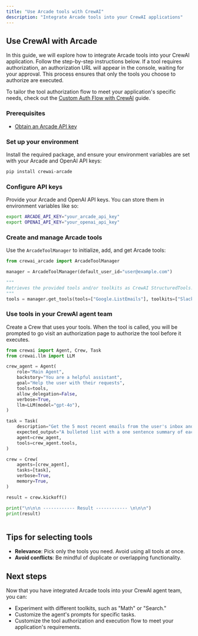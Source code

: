 ```yaml
---
title: "Use Arcade tools with CrewAI"
description: "Integrate Arcade tools into your CrewAI applications"
---
```



## Use CrewAI with Arcade

In this guide, we will explore how to integrate Arcade tools into your CrewAI application. Follow the step-by-step instructions below. If a tool requires authorization, an authorization URL will appear in the console, waiting for your approval. This process ensures that only the tools you choose to authorize are executed.

To tailor the tool authorization flow to meet your application's specific needs, check out the [Custom Auth Flow with CrewAI](/home/crewai/custom-auth-flow) guide.

<Steps>

### Prerequisites

- [Obtain an Arcade API key](/home/api-key)

### Set up your environment

Install the required package, and ensure your environment variables are set with your Arcade and OpenAI API keys:

```bash
pip install crewai-arcade
```

### Configure API keys

Provide your Arcade and OpenAI API keys. You can store them in environment variables like so:

```bash
export ARCADE_API_KEY="your_arcade_api_key"
export OPENAI_API_KEY="your_openai_api_key"
```

### Create and manage Arcade tools

Use the `ArcadeToolManager` to initialize, add, and get Arcade tools:

```python
from crewai_arcade import ArcadeToolManager

manager = ArcadeToolManager(default_user_id="user@example.com")

"""
Retrieves the provided tools and/or toolkits as CrewAI StructuredTools.
"""
tools = manager.get_tools(tools=["Google.ListEmails"], toolkits=["Slack"])
```

### Use tools in your CrewAI agent team

Create a Crew that uses your tools. When the tool is called, you will be prompted to go visit an authorization page to authorize the tool before it executes.

```python
from crewai import Agent, Crew, Task
from crewai.llm import LLM

crew_agent = Agent(
    role="Main Agent",
    backstory="You are a helpful assistant",
    goal="Help the user with their requests",
    tools=tools,
    allow_delegation=False,
    verbose=True,
    llm=LLM(model="gpt-4o"),
)

task = Task(
    description="Get the 5 most recent emails from the user's inbox and summarize them and recommend a response for each.",
    expected_output="A bulleted list with a one sentence summary of each email and a recommended response to the email.",
    agent=crew_agent,
    tools=crew_agent.tools,
)

crew = Crew(
    agents=[crew_agent],
    tasks=[task],
    verbose=True,
    memory=True,
)

result = crew.kickoff()

print("\n\n\n ------------ Result ------------ \n\n\n")
print(result)
```

</Steps>

<ToggleContent showText="Click to view a full example" hideText="Hide example">

```python file=<rootDir>/examples/code/home/crewai/use_arcade_tools.py
```

</ToggleContent>

## Tips for selecting tools

- **Relevance**: Pick only the tools you need. Avoid using all tools at once.
- **Avoid conflicts**: Be mindful of duplicate or overlapping functionality.

## Next steps

Now that you have integrated Arcade tools into your CrewAI agent team, you can:

- Experiment with different toolkits, such as "Math" or "Search."
- Customize the agent's prompts for specific tasks.
- Customize the tool authorization and execution flow to meet your application's requirements.
